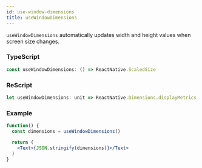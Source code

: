 ```yaml
---
id: use-window-dimensions
title: useWindowDimensions
---
```


`useWindowDimensions` automatically updates width and height values when screen size changes.

### TypeScript

```typescript
const useWindowDimensions: () => ReactNative.ScaledSize
```

### ReScript

```typescript
let useWindowDimensions: unit => ReactNative.Dimensions.displayMetrics
```

### Example

```jsx live
function() {
  const dimensions = useWindowDimensions()

  return (
    <Text>{JSON.stringify(dimensions)}</Text>
  )
}
```
